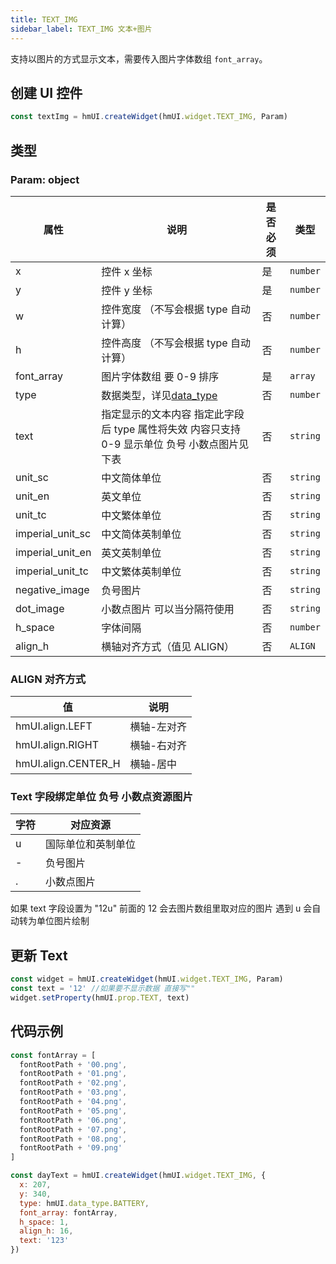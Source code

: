 ```yaml
---
title: TEXT_IMG
sidebar_label: TEXT_IMG 文本+图片
---
```


支持以图片的方式显示文本，需要传入图片字体数组 `font_array`。

## 创建 UI 控件

```js
const textImg = hmUI.createWidget(hmUI.widget.TEXT_IMG, Param)
```

## 类型

### Param: object

| 属性             | 说明                                                                                          | 是否必须 | 类型     |
| ---------------- | --------------------------------------------------------------------------------------------- | -------- | -------- |
| x                | 控件 x 坐标                                                                             | 是       | `number` |
| y                | 控件 y 坐标                                                                                   | 是       | `number` |
| w                | 控件宽度 （不写会根据 type 自动计算）                                                         | 否       | `number` |
| h                | 控件高度 （不写会根据 type 自动计算）                                                         | 否       | `number` |
| font_array       | 图片字体数组 要 0-9 排序                                                                      | 是       | `array`  |
| type             | 数据类型，详见[data_type](../../../../watchface/api/hmUI/widget/data_type.mdx)                | 否       | `number` |
| text             | 指定显示的文本内容 指定此字段后 type 属性将失效 内容只支持 0-9 显示单位 负号 小数点图片见下表 | 否       | `string` |
| unit_sc          | 中文简体单位                                                                                  | 否       | `string` |
| unit_en          | 英文单位                                                                                      | 否       | `string` |
| unit_tc          | 中文繁体单位                                                                                  | 否       | `string` |
| imperial_unit_sc | 中文简体英制单位                                                                              | 否       | `string` |
| imperial_unit_en | 英文英制单位                                                                                  | 否       | `string` |
| imperial_unit_tc | 中文繁体英制单位                                                                              | 否       | `string` |
| negative_image   | 负号图片                                                                                      | 否       | `string` |
| dot_image        | 小数点图片 可以当分隔符使用                                                                   | 否       | `string` |
| h_space          | 字体间隔                                                                                      | 否       | `number` |
| align_h          | 横轴对齐方式（值见 ALIGN）                                                                    | 否       | `ALIGN`  |

### ALIGN 对齐方式

| 值                  | 说明        |
| ------------------- | ----------- |
| hmUI.align.LEFT     | 横轴-左对齐 |
| hmUI.align.RIGHT    | 横轴-右对齐 |
| hmUI.align.CENTER_H | 横轴-居中   |

### Text 字段绑定单位 负号 小数点资源图片

| 字符 | 对应资源           |
| ---- | ------------------ |
| u    | 国际单位和英制单位 |
| -    | 负号图片           |
| .    | 小数点图片         |

如果 text 字段设置为 "12u" 前面的 12 会去图片数组里取对应的图片 遇到 u 会自动转为单位图片绘制

## 更新 Text

```js
const widget = hmUI.createWidget(hmUI.widget.TEXT_IMG, Param)
const text = '12' //如果要不显示数据 直接写""
widget.setProperty(hmUI.prop.TEXT, text)
```

## 代码示例

```js
const fontArray = [
  fontRootPath + '00.png',
  fontRootPath + '01.png',
  fontRootPath + '02.png',
  fontRootPath + '03.png',
  fontRootPath + '04.png',
  fontRootPath + '05.png',
  fontRootPath + '06.png',
  fontRootPath + '07.png',
  fontRootPath + '08.png',
  fontRootPath + '09.png'
]

const dayText = hmUI.createWidget(hmUI.widget.TEXT_IMG, {
  x: 207,
  y: 340,
  type: hmUI.data_type.BATTERY,
  font_array: fontArray,
  h_space: 1,
  align_h: 16,
  text: '123'
})
```
